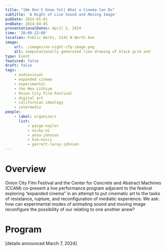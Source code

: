 ```yaml
---
title: "[We Don't Know Yet] What a Cinema Can Do"
subtitle: 'A Night of Live Sound and Moving Image'
pubDate: 2024-01-01
endDate: 2024-04-05
presentationalDates: April 5, 2024
time: '20:00-23:00'
location: Public Works, 2141 W North Ave
image:
    url: ./images/av-night-cfp-image.png
    alt: computationally generated line drawing of black grid and
type: Event
featured: false
draft: false
tags:
    - audiovisual
    - expanded cinema
    - experimental
    - the Neu Lithium
    - Onion City Film Festival
    - digital art
    - californian ideology
    - intermedia
people:
    - label: organizers
      list:
          - paige-naylor
          - nicky-ni
          - anna-johnson
          - kim-nucci
          - garrett-laroy-johnson
---
```



# Overview

Onion City Film Festival and the Center for Concrete and Abstract Machines (CCAM) co-present a live performance program adjacent to the festival exploring “expanded cinema” in an attempt to put cinematic art to the tasks of resistance, rupture, and reconfiguration of mediatic experience. We ask: how can experimental modes of animating sound and moving image reconfigure the possibility of our relating to one another anew?

# Program

<LinkButton
    text="CALL FOR PROPOSALS HERE"
    url="24-3-01-we-dont-know-what-a-cinema-can-do-sound-video-cfp"
/>

[details announced March 7, 2024]

